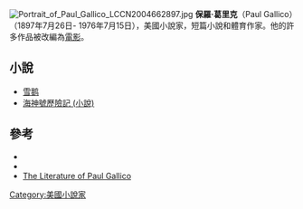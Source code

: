[[File:Portrait_of_Paul_Gallico_LCCN2004662897.jpg|thumb]]
'''保羅·葛里克'''（Paul Gallico）（1897年7月26日- 1976年7月15日），美國小說家，短篇小說和體育作家。他的許多作品被改編為[[電影|電影]]。

==小說==
*[[雪鹅|雪鹅]]
*[[海神號歷險記_(小說)|海神號歷險記 (小說)]]

==參考==
*{{worldcat id|id=lccn-n79-114016}}
*{{IMDb name|id=0302904|name=Paul Gallico}}
*[https://web.archive.org/web/20041127001833/http://www.paulgallico.info/ The Literature of Paul Gallico]

{{Paul Gallico|state=expanded}}
{{The Poseidon Adventure}}

{{Authority control}}

{{US-writer-stub}}

{{DEFAULTSORT:Gallico, Paul}}
[[Category:美國小說家|Category:美國小說家]]
